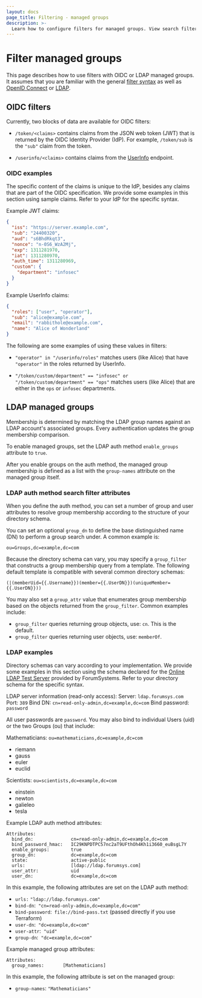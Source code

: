 ```yaml
---
layout: docs
page_title: Filtering - managed groups
description: >-
  Learn how to configure filters for managed groups. View search filter attributes and examples of filters for OIDC and LDAP managed groups.
---
```


[filter syntax]: /boundary/docs/filtering

# Filter managed groups

This page describes how to use filters with OIDC or LDAP managed groups. It assumes that you are familiar with the general [filter syntax][] as well as [OpenID Connect](https://openid.net/specs/openid-connect-core-1_0.html) or [LDAP](https://ldap.com/ldap-specifications/).


## OIDC filters

Currently, two blocks of data are available for OIDC filters:

- `/token/<claims>` contains claims from the JSON web token (JWT) that is returned by the OIDC Identity
  Provider (IdP). For example, `/token/sub` is the `"sub"` claim from the token.

- `/userinfo/<claims>` contains claims from the
  [UserInfo](https://openid.net/specs/openid-connect-core-1_0.html#UserInfo)
  endpoint.

### OIDC examples

The specific content of the claims is unique to the IdP, besides any claims that are part of the OIDC specification.
We provide some examples in this section using sample claims.
Refer to your IdP for the specific syntax.

Example JWT claims:

<CodeBlockConfig hideClipboard>

```json
{
  "iss": "https://server.example.com",
  "sub": "24400320",
  "aud": "s6BhdRkqt3",
  "nonce": "n-0S6_WzA2Mj",
  "exp": 1311281970,
  "iat": 1311280970,
  "auth_time": 1311280969,
  "custom": {
    "department": "infosec"
  }
}
```

</CodeBlockConfig>

Example UserInfo claims:

<CodeBlockConfig hideClipboard>

```json
{
  "roles": ["user", "operator"],
  "sub": "alice@example.com",
  "email": "rabbithole@example.com",
  "name": "Alice of Wonderland"
}
```

</CodeBlockConfig>

The following are some examples of using these values in filters:

- `"operator" in "/userinfo/roles"` matches users (like Alice) that have
  `"operator"` in the roles returned by UserInfo.

- `"/token/custom/department" == "infosec" or "/token/custom/department" == "ops"` matches users (like Alice) that are either in the `ops` or `infosec` departments.

## LDAP managed groups

Membership is determined by matching the LDAP group names against an LDAP account's associated groups.
Every authentication updates the group membership comparison.

To enable managed groups, set the LDAP auth method `enable_groups` attribute to `true`.

After you enable groups on the auth method, the managed group membership is defined as a list with the `group-names` attribute on the managed group itself.

### LDAP auth method search filter attributes

When you define the auth method, you can set a number of group and user attributes to resolve group membership according to the structure of your directory schema.

You can set an optional `group_dn` to define the base distinguished name (DN) to perform a group search under. A common example is:

`ou=Groups,dc=example,dc=com`

Because the directory schema can vary, you may specify a `group_filter` that constructs a group membership query from a template. The following default template is compatible with several common directory schemas:

`(|(memberUid={{.Username}})(member={{.UserDN}})(uniqueMember={{.UserDN}}))`

You may also set a `group_attr` value that enumerates group membership based on the objects returned from the `group_filter`. Common examples include:

- `group_filter` queries returning group objects, use: `cn`. This is the default.
- `group_filter` queries returning user objects, use: `memberOf`.

### LDAP examples

Directory schemas can vary according to your implementation.
We provide some examples in this section using the schema declared for the [Online LDAP Test Server](https://www.forumsys.com/2022/05/10/online-ldap-test-server/) provided by ForumSystems.
Refer to your directory schema for the specific syntax.

LDAP server information (read-only access):
Server: `ldap.forumsys.com  `
Port: `389`
Bind DN: `cn=read-only-admin,dc=example,dc=com`
Bind password: `password`

All user passwords are `password`. You may also bind to individual Users (uid) or the two Groups (ou) that include:

Mathematicians: `ou=mathematicians,dc=example,dc=com`
- riemann
- gauss
- euler
- euclid

Scientists: `ou=scientists,dc=example,dc=com`
- einstein
- newton
- galieleo
- tesla

Example LDAP auth method attributes:

<CodeBlockConfig hideClipboard>

```text
Attributes:
  bind_dn:              cn=read-only-admin,dc=example,dc=com
  bind_password_hmac:   IC29KNPDTPC57nc2aT9UFthOh4Kh1i3660_euBsgL7Y
  enable_groups:        true
  group_dn:             dc=example,dc=com
  state:                active-public
  urls:                 [ldap://ldap.forumsys.com]
  user_attr:            uid
  user_dn:              dc=example,dc=com
```

</CodeBlockConfig>

In this example, the following attributes are set on the LDAP auth method:

- `urls:` `"ldap://ldap.forumsys.com"`
- `bind-dn`:` "cn=read-only-admin,dc=example,dc=com"`
- `bind-password`:` file://bind-pass.txt` (passed directly if you use Terraform)
- `user-dn`:` "dc=example,dc=com"`
- `user-attr`:` "uid"`
- `group-dn`:` "dc=example,dc=com"`

Example managed group attributes:

<CodeBlockConfig hideClipboard>

```text
Attributes:
  group_names:       [Mathematicians]
```

</CodeBlockConfig>

In this example, the following attribute is set on the managed group:

- `group-names`: `"Mathematicians"`